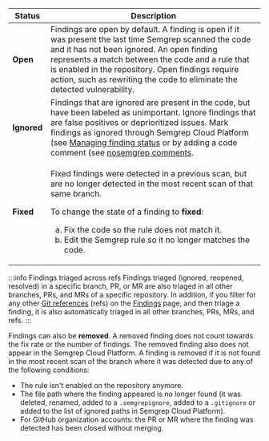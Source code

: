 | Status | Description |
| -----------  | ------------ |
| **Open** | Findings are open by default. A finding is open if it was present the last time Semgrep scanned the code and it has not been ignored. An open finding represents a match between the code and a rule that is enabled in the repository. Open findings require action, such as rewriting the code to eliminate the detected vulnerability. |
| **Ignored** | Findings that are ignored are present in the code, but have been labeled as unimportant. Ignore findings that are false positives or deprioritized issues. Mark findings as ignored through Semgrep Cloud Platform (see [Managing finding status](/semgrep-code/findings/#managing-finding-status) or by adding a code comment (see [nosemgrep comments](/ignoring-files-folders-code/#reference-summary). |
| **Fixed** | <p>Fixed findings were detected in a previous scan, but are no longer detected in the most recent scan of that same branch. </p> <p> To change the state of a finding to **fixed**: <ol type="a"><li>Fix the code so the rule does not match it.</li><li>Edit the Semgrep rule so it no longer matches the code.</li></ol></p> |

:::info Findings triaged across refs
Findings triaged (ignored, reopened, resolved) in a specific branch, PR, or MR are also triaged in all other branches, PRs, and MRs of a specific repository. In addition, if you filter for any other [Git references](https://git-scm.com/book/en/v2/Git-Internals-Git-References) (refs) on the [Findings](https://semgrep.dev/orgs/-/findings?tab=open) page, and then triage a finding, it is also automatically triaged in all other branches, PRs, MRs, and refs.
:::

Findings can also be **removed**. A removed finding does not count towards the fix rate or the number of findings. The removed finding also does not appear in the Semgrep Cloud Platform. A finding is removed if it is not found in the most recent scan of the branch where it was detected due to any of the following conditions:

* The rule isn't enabled on the repository anymore.
* The file path where the finding appeared is no longer found (it was deleted, renamed, added to a `.semgrepignore`, added to a `.gitignore` or added to the list of ignored paths in Semgrep Cloud Platform).
* For GitHub organization accounts: the PR or MR where the finding was detected has been closed without merging.
